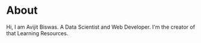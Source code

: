 # About

Hi, I am Avijit Biswas.
A Data Scientist and Web Developer.
I'm the creator of that Learning Resources.
